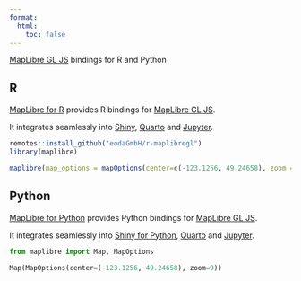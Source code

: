 ```yaml
---
format: 
  html:
    toc: false
---
```


[MapLibre GL JS](https://github.com/maplibre/maplibre-gl-js) bindings for R and Python


::: {.panel-tabset group="language"}
## R
[MapLibre for R](https://github.com/eodaGmbH/r-maplibregl) provides R bindings for [MapLibre GL JS](https://github.com/maplibre/maplibre-gl-js).

It integrates seamlessly into [Shiny](https://github.com/rstudio/shiny), [Quarto](https://quarto.org/) and [Jupyter](https://jupyter.org/).

```r
remotes::install_github("eodaGmbH/r-maplibregl")
library(maplibre)

maplibre(map_options = mapOptions(center=c(-123.1256, 49.24658), zoom = 9))
```

## Python


[MapLibre for Python](https://github.com/eodaGmbH/py-maplibregl) provides Python bindings for [MapLibre GL JS](https://github.com/maplibre/maplibre-gl-js).

It integrates seamlessly into [Shiny for Python](https://github.com/posit-dev/py-shiny), [Quarto](https://quarto.org/) and [Jupyter](https://jupyter.org/).

```python
from maplibre import Map, MapOptions

Map(MapOptions(center=(-123.1256, 49.24658), zoom=9))

```
:::
